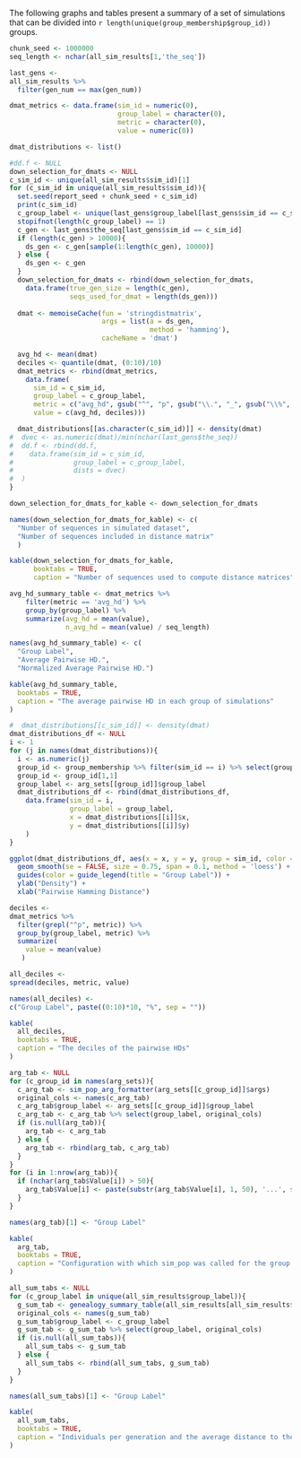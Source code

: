The following graphs and tables present a summary of a set of simulations that can be divided into `r length(unique(group_membership$group_id))` groups. 

```r
chunk_seed <- 1000000
seq_length <- nchar(all_sim_results[1,'the_seq'])

last_gens <-
all_sim_results %>%
  filter(gen_num == max(gen_num))

dmat_metrics <- data.frame(sim_id = numeric(0),
                           group_label = character(0),
                           metric = character(0),
                           value = numeric(0))

dmat_distributions <- list()

#dd.f <- NULL
down_selection_for_dmats <- NULL
c_sim_id <- unique(all_sim_results$sim_id)[1]
for (c_sim_id in unique(all_sim_results$sim_id)){
  set.seed(report_seed + chunk_seed + c_sim_id)
  print(c_sim_id)
  c_group_label <- unique(last_gens$group_label[last_gens$sim_id == c_sim_id])
  stopifnot(length(c_group_label) == 1)
  c_gen <- last_gens$the_seq[last_gens$sim_id == c_sim_id]
  if (length(c_gen) > 10000){
    ds_gen <- c_gen[sample(1:length(c_gen), 10000)]
  } else {
    ds_gen <- c_gen
  }
  down_selection_for_dmats <- rbind(down_selection_for_dmats,
    data.frame(true_gen_size = length(c_gen),
               seqs_used_for_dmat = length(ds_gen)))
  
  dmat <- memoiseCache(fun = 'stringdistmatrix',
                       args = list(a = ds_gen,
                                   method = 'hamming'),
                       cacheName = 'dmat')

  avg_hd <- mean(dmat)
  deciles <- quantile(dmat, (0:10)/10)
  dmat_metrics <- rbind(dmat_metrics,
    data.frame(
      sim_id = c_sim_id,
      group_label = c_group_label,
      metric = c("avg_hd", gsub("^", "p", gsub("\\.", "_", gsub("\\%", "", names(deciles))))),
      value = c(avg_hd, deciles)))

  dmat_distributions[[as.character(c_sim_id)]] <- density(dmat)
#  dvec <- as.numeric(dmat)/min(nchar(last_gens$the_seq))
#  dd.f <- rbind(dd.f,
#    data.frame(sim_id = c_sim_id,
#               group_label = c_group_label,
#               dists = dvec)
#  )
}
```

```r
down_selection_for_dmats_for_kable <- down_selection_for_dmats

names(down_selection_for_dmats_for_kable) <- c(
  "Number of sequences in simulated dataset",
  "Number of sequences included in distance matrix"
  )

kable(down_selection_for_dmats_for_kable,
      booktabs = TRUE,
      caption = "Number of sequences used to compute distance matrices")
```


```r
avg_hd_summary_table <- dmat_metrics %>% 
    filter(metric == 'avg_hd') %>%
    group_by(group_label) %>%
    summarize(avg_hd = mean(value),
              n_avg_hd = mean(value) / seq_length)

names(avg_hd_summary_table) <- c(
  "Group Label",
  "Average Pairwise HD.",
  "Normalized Average Pairwise HD.")

kable(avg_hd_summary_table,
  booktabs = TRUE,
  caption = "The average pairwise HD in each group of simulations"
)
```

```r
#  dmat_distributions[[c_sim_id]] <- density(dmat)
dmat_distributions_df <- NULL
i <- 1
for (j in names(dmat_distributions)){
  i <- as.numeric(j)
  group_id <- group_membership %>% filter(sim_id == i) %>% select(group_id)
  group_id <- group_id[1,1]
  group_label <- arg_sets[[group_id]]$group_label
  dmat_distributions_df <- rbind(dmat_distributions_df,
    data.frame(sim_id = i,
               group_label = group_label,
               x = dmat_distributions[[i]]$x,
               y = dmat_distributions[[i]]$y)
    )
}

ggplot(dmat_distributions_df, aes(x = x, y = y, group = sim_id, color = group_label)) +
  geom_smooth(se = FALSE, size = 0.75, span = 0.1, method = 'loess') + 
  guides(color = guide_legend(title = "Group Label")) +
  ylab("Density") +
  xlab("Pairwise Hamming Distance")
```

```r
deciles <-
dmat_metrics %>% 
  filter(grepl("^p", metric)) %>%
  group_by(group_label, metric) %>%
  summarize(
    value = mean(value)
   )

all_deciles <-
spread(deciles, metric, value)

names(all_deciles) <-
c("Group Label", paste((0:10)*10, "%", sep = ""))

kable(
  all_deciles,
  booktabs = TRUE,
  caption = "The deciles of the pairwise HDs"
)
```

```r
arg_tab <- NULL
for (c_group_id in names(arg_sets)){
  c_arg_tab <- sim_pop_arg_formatter(arg_sets[[c_group_id]]$args)
  original_cols <- names(c_arg_tab)
  c_arg_tab$group_label <- arg_sets[[c_group_id]]$group_label
  c_arg_tab <- c_arg_tab %>% select(group_label, original_cols)
  if (is.null(arg_tab)){
    arg_tab <- c_arg_tab
  } else {
    arg_tab <- rbind(arg_tab, c_arg_tab)
  }
}
for (i in 1:nrow(arg_tab)){
  if (nchar(arg_tab$Value[i]) > 50){
    arg_tab$Value[i] <- paste(substr(arg_tab$Value[i], 1, 50), '...', sep = '')
  }
}

names(arg_tab)[1] <- "Group Label"

kable(
  arg_tab,
  booktabs = TRUE,
  caption = "Configuration with which sim_pop was called for the group for each group of simulations."
)
```

```r
all_sum_tabs <- NULL
for (c_group_label in unique(all_sim_results$group_label)){
  g_sum_tab <- genealogy_summary_table(all_sim_results[all_sim_results$group_label == c_group_label, c(-1,-2)])
  original_cols <- names(g_sum_tab)
  g_sum_tab$group_label <- c_group_label
  g_sum_tab <- g_sum_tab %>% select(group_label, original_cols)
  if (is.null(all_sum_tabs)){
    all_sum_tabs <- g_sum_tab
  } else {
    all_sum_tabs <- rbind(all_sum_tabs, g_sum_tab)
  }
}

names(all_sum_tabs)[1] <- "Group Label"

kable(
  all_sum_tabs,
  booktabs = TRUE,
  caption = "Individuals per generation and the average distance to the original ancestor for the generation for all simulations grouped by simulation group."
)
```

